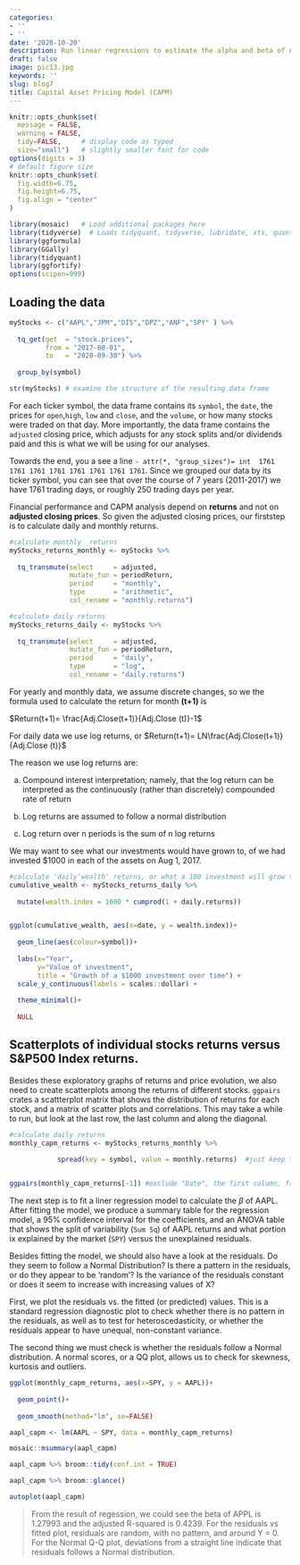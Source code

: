 ```yaml
---
categories:
- ''
- ''
date: '2020-10-20'
description: Run linear regressions to estimate the alpha and beta of APPL
draft: false
image: pic13.jpg
keywords: ''
slug: blog7
title: Capital Asset Pricing Model (CAPM)
---
```



```r
knitr::opts_chunk$set(
  message = FALSE, 
  warning = FALSE, 
  tidy=FALSE,     # display code as typed
  size="small")   # slightly smaller font for code
options(digits = 3)
# default figure size
knitr::opts_chunk$set(
  fig.width=6.75, 
  fig.height=6.75,
  fig.align = "center"
)
```

```r
library(mosaic)   # Load additional packages here 
library(tidyverse)  # Loads tidyquant, tidyverse, lubridate, xts, quantmod, TTR 
library(ggformula)
library(GGally)
library(tidyquant)
library(ggfortify)
options(scipen=999)
```


## Loading the data

```r
myStocks <- c("AAPL","JPM","DIS","DPZ","ANF","SPY" ) %>%
  
  tq_get(get  = "stock.prices",
         from = "2017-08-01",
         to   = "2020-09-30") %>%
  
  group_by(symbol) 

str(myStocks) # examine the structure of the resulting data frame
```

For each ticker symbol, the data frame contains its `symbol`, the `date`, the prices for `open`,`high`, `low` and `close`, and the `volume`, or how many stocks were traded on that day. More importantly, the data frame contains the `adjusted` closing price, which adjusts for any stock splits and/or dividends paid and this is what we will be using for our analyses.

Towards the end, you a see a line `- attr(*, "group_sizes")= int  1761 1761 1761 1761 1761 1761 1761 1761`.
Since we grouped our data by its ticker symbol, you can see that over the course of 7 years (2011-2017) we have 1761 trading days, or roughly 250 trading days per year. 

Financial performance and CAPM analysis depend on __returns__ and not on __adjusted closing prices__. So given the adjusted closing prices, our firststep is to calculate daily and monthly returns. 

```r

#calculate monthly  returns
myStocks_returns_monthly <- myStocks %>%
  
  tq_transmute(select     = adjusted, 
               mutate_fun = periodReturn, 
               period     = "monthly", 
               type       = "arithmetic",
               col_rename = "monthly.returns") 

#calculate daily returns
myStocks_returns_daily <- myStocks %>%
  
  tq_transmute(select     = adjusted, 
               mutate_fun = periodReturn, 
               period     = "daily", 
               type       = "log",
               col_rename = "daily.returns")  
```


For yearly and monthly data, we assume discrete changes, so we the formula used to calculate the return for month __(t+1)__ is 

$Return(t+1)= \frac{Adj.Close(t+1)}{Adj.Close (t)}-1$

For daily data we use log returns,  or $Return(t+1)= LN\frac{Adj.Close(t+1)}{Adj.Close (t)}$

The reason we use log returns are:

a.	Compound interest interpretation; namely, that the log return can be interpreted as the continuously (rather than discretely) compounded rate of return

b.	Log returns are assumed to follow a normal distribution

c.	Log return over n periods is the sum of n log returns


We may want to see what our investments would have grown to, of we had invested $1000 in each of the assets  on Aug 1, 2017. 

```r
#calculate 'daily'wealth' returns, or what a 100 investment will grow to 
cumulative_wealth <- myStocks_returns_daily %>%
  
  mutate(wealth.index = 1000 * cumprod(1 + daily.returns))


ggplot(cumulative_wealth, aes(x=date, y = wealth.index))+
  
  geom_line(aes(colour=symbol))+
  
  labs(x="Year", 
       y="Value of investment", 
       title = "Growth of a $1000 investment over time") +
  scale_y_continuous(labels = scales::dollar) +
  
  theme_minimal()+
  
  NULL
```

## Scatterplots of individual stocks returns versus S&P500 Index returns.

Besides these exploratory graphs of returns and price evolution, we also need to create scatterplots among the returns of different stocks. `ggpairs` crates a scattterplot matrix that shows the distribution of returns for each stock, and a matrix of scatter plots and correlations. This may take a while to run, but look at the last row, the last column and along the diagonal.


```r
#calculate daily returns
monthly_capm_returns <- myStocks_returns_monthly %>%
  
            spread(key = symbol, value = monthly.returns)  #just keep the period returns grouped by symbol


ggpairs(monthly_capm_returns[-1]) #exclude "Date", the first column, from the correlation matrix

```

The next step is to fit a liner regression model to calculate the $\beta$ of AAPL. After fitting the model, we produce a summary table for the regression model, a 95% confidence interval for the coefficients, and an ANOVA table that shows the split of variability (`Sum Sq`) of AAPL returns and what portion ix explained by the market (`SPY`) versus the unexplained residuals.

Besides fitting the model, we should also have a look at the residuals. Do they seem to follow a Normal Distribution? Is there a pattern in the residuals, or do they appear to be 'random'? Is the variance of the residuals constant or does it seem to increase with increasing values of X?


First, we plot the residuals vs. the fitted (or predicted) values. This is a standard regression diagnostic plot to check whether there is no pattern in the residuals, as well as to test for heteroscedasticity, or whether the residuals appear to have unequal, non-constant variance.

The second thing we must check is whether the residuals follow a Normal distribution. A normal scores, or a QQ plot,  allows us to check for skewness, kurtosis and outliers.

```r

ggplot(monthly_capm_returns, aes(x=SPY, y = AAPL))+
  
  geom_point()+
  
  geom_smooth(method="lm", se=FALSE)

aapl_capm <- lm(AAPL ~ SPY, data = monthly_capm_returns)

mosaic::msummary(aapl_capm)

aapl_capm %>% broom::tidy(conf.int = TRUE)

aapl_capm %>% broom::glance()

autoplot(aapl_capm)
```

>From the result of regession, we could see the beta of APPL is 1.27993 and the adjusted R-squared is 0.4239. 
For the residuals vs fitted plot, residuals are random, with no pattern, and around Y = 0. For the Normal Q-Q plot, deviations from a straight line indicate that residuals follows a Normal distribution.